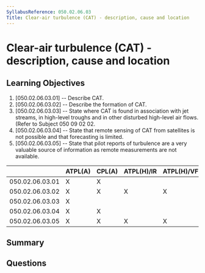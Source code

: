 ```yaml
---
SyllabusReference: 050.02.06.03
Title: Clear-air turbulence (CAT) - description, cause and location
---
```


# Clear-air turbulence (CAT) - description, cause and location

## Learning Objectives

1. [050.02.06.03.01] -- Describe CAT.
2. [050.02.06.03.02] -- Describe the formation of CAT.
3. [050.02.06.03.03] -- State where CAT is found in association with jet
   streams, in high-level troughs and in other disturbed high-level air flows.
   (Refer to Subject 050 09 02 02.
4. [050.02.06.03.04] -- State that remote sensing of CAT from satellites is not
   possible and that forecasting is limited.
5. [050.02.06.03.05] -- State that pilot reports of turbulence are a very
   valuable source of information as remote measurements are not available.

|                 | ATPL(A) | CPL(A) | ATPL(H)/IR | ATPL(H)/VFR | CPL(H) | IR  | CBIR(A) |
| --------------- | ------- | ------ | ---------- | ----------- | ------ | --- | ------- |
| 050.02.06.03.01 | X       | X      |            |             |        | X   | X       |
| 050.02.06.03.02 | X       | X      | X          | X           | X      | X   | X       |
| 050.02.06.03.03 | X       |        |            |             |        |     |         |
| 050.02.06.03.04 | X       | X      |            |             |        | X   | X       |
| 050.02.06.03.05 | X       | X      | X          | X           | X      | X   | X       |

## Summary

## Questions
